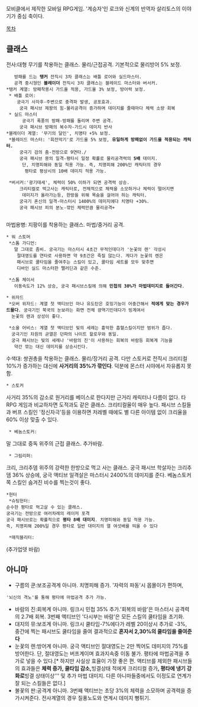 모비클에서 제작한 모바일 RPG게임. '계승자'인 로크와 신계의 반역자 살리토스의 이야기가 중심 축이다.

[[목차]]

== 클래스 ==
전사:대형 무기를 착용하는 클래스. 물리/근접공격. 기본적으로 물리방어 5% 보정.
    방패를 드는 '''탱커''' 전직시 3차 클래스는 배틀 로어와 실드마스터.
    공격 중시형인 '''블레이더''' 전직시 3차 클래스는 블레이드 마스터와 버서커.
 *탱커 계열: 방패착용시 가드율 적용, 가드율 3% 보정, 방어력 보정.
  * 배틀 로어: 
     궁극기 사자후-주변으로 충격파 발생, 공포효과.
      궁극 패시브 제왕의 힘-물리공격이 증가하며 데미지를 줄때마다 체력 소량 회복
  * 실드 마스터
       궁극기 폭풍의 방패-방패를 돌리며 주변 공격.
      궁극 패시브 방패의 복수자-가드시 데미지 반사
 *블레이더 계열: '무기의 달인', 치명타 +5% 보정.
  *블레이드 마스터: '회전막기'로 가드율 5% 보정, '''유일하게 방패없이 가드율 적용되는 캐릭터.'''
      궁극기 검의 춤-전방으로 9연타./
      궁극 패시브 용의 일격-평타시 일정 확률로 물리공격력의 '''5배''' 데미지.
       단, 치명피해와 동일 적용 가능. 즉, 치명피해 200%인 캐릭터의 경우 
        평타로 평상시의 10배 데미지 적용 가능. 

  *버서커:'광기태세', 체력이 50% 이하가 되면 공격력 상승.
      크리티컬로 먹고사는 캐릭터로, 전체적으로 체력을 소모하거나 체력이 떨어지면
       데미지가 올라가는등, 한방을 위해 목숨을 걸어야 하는 캐릭터.
      궁극기 혼신의 일격-마스터시 1400%의 데미지에다 치명타 +30%.
      궁극 패시브 피의 분노-깎인 체력만큼 물리공격+
    
마법용병: 지팡이를 착용하는 클래스. 마법/중거리 공격. 
 * 워 스토머
  *스톰 가디언:
    말 그대로 좀비. 궁극기는 마스터시 4초간 무적인데다가 '눈꽃의 렌' 각성시 
     절대영도를 연타로 사용하면 약 9초간은 죽질 않는다. 게다가 눈꽃의 렌은
     패시브로 쿨타임을 줄여주는 스킬이 있고, 쿨타임 세트를 모두 맞추면 
     디바인 실드 마스터한 팰러딘과 같은 수준.

  *스톰 체이서
    이동속도가 12% 상승, 궁극 패시브스킬에 의해 '''민첩의 30%가 마법데미지로 들어간다'''.

 * 위자드
  *오버 위자드: 계열 첫 액티브인 마나 유도탄은 호밍기능이 어중간해서 '''적에게 맞는 경우가 드물다'''. 궁극기인 북국의 눈보라는 화면 전체 광역기인데다가 빙계여서
   눈꽃의 렌과 상성이 좋다.

  *소울 어비스: 계열 첫 액티브인 빛의 세례는 흉악한 흡혈스킬이지만 범위가 좁다.
   궁극기인 차원의 균열은 던파의 나이트 할로우와 동일.
   궁극 패시브는 빛의 세례나 '바람의 진'이 사용하는 회복의 바람등 회복계 기능을
    약간 깎는 대신 데미지를 상승시킨다.


수색대: 쌍권총을 착용하는 클래스. 물리/장거리 공격. 다만 스토커로 전직시 크리티컬 10%가 증가하는 대신에 '''사거리의 35%가 깎인다'''. 덕분에 몬스터 시야에서 자유롭지 못함.
 * 스토커
사거리 35%의 감소로 원거리를 베이스로 한다지만 근거리 캐릭터나 다름이 없다. 타 RPG 게임과 비교하자면 도적과도 같은 클래스. 크리티컬율이 매우 높다. 패시브 스킬들과 버프 스킬인 '정신자극'등을 이용하면 저레벨 때에도 별 다른 아이템 없이 크리율을 60% 이상 맞출 수 있다.
  * 베놈스토커: 
말 그대로 중독 위주의 근접 클래스. 추가바람.
  * 그림리퍼:
크리, 크리추뎀 위주의 강력한 한방으로 먹고 사는 클래스.
궁극 패시브 학살자는 크리추뎀 36% 상승에, 궁극 액티브 일격살은 마스터시 2400%의 데미지를 준다. 베놈스토커쪽 스킬인 숨겨진 비수를 찍는것이 좋다.

 *헌터
  *슈팅헌터:
 순수한 평타로 먹고살 수 있는 클래스.
 궁극기는 전방으로 여러차례의 레이저 포격
 궁극 패시브로는 확률적으로 '''평타 8배 대미지'''. 치명피해와 동일 적용 가능.
 즉, 치명피해 200%일 경우 평타로 일반 대미지의 열 여섯배를 띄울 수 있다

  *매직블리터:

(추가업뎃 바람)

== 아니마 ==
*구름의 쿤:보조공격계 아니마. 치명피해 증가. '자력의 파동'시 몹몰이가 편하며,
 '뇌신의 격노'를 통해 평타에 마법공격 추가 가능.
*바람의 진:회복계 아니마. 링크시 민첩 35% 추가.'회복의 바람'은 마스터시 공격력의 2.7배 회복. 3번째 액티브인 '다시부는 바람'은 모든 스킬의 쿨타임을 초기화.
*대지의 뮤:보조계 아니마. 링크시 쿨타임-7%에다가 레벨 20이상시 추가로 -3%, 중간에 찍는 패시브도 쿨타임을 줄여 결과적으로 '''혼자서 2,30%의 쿨타임을 줄여준다'''
*눈꽃의 렌:방어계 아니마. 궁극 액티브인 절대영도는 2만 찍어도 데미지의 75%를 방어한다. 단, 절대영도는 버프계이며 효과지속중 이동 불가. 평타에 마법공격을 추가로 넣을 수 있다.[* 하지만 사실상 효율이 가장 좋은 편. 액티브를 제외한 패시브들의 효과들은 '''체력 증가, 쿨타임 감소, '''빙결상태 적에게 크리티컬 증가''', 평타에 냉기 강화로 '''빙결 상태이상''' 및 추가 마법 대미지. 다른 아니마들중에서도 이정도로 연계가 잘 되는 스킬들은 없다.]
*불꽃의 판:공격계 아니마. 3번째 액티브는 초당 3%의 체력을 소모하며 공격력을 증가시켜준다. 전사계열의 경우 질풍노도와 연계시 데미지 뻥튀기.

